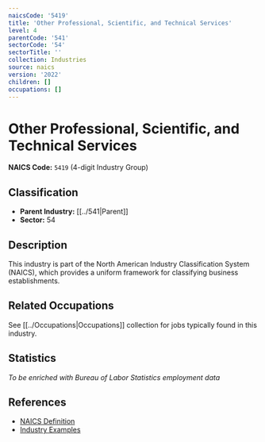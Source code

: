 ```yaml
---
naicsCode: '5419'
title: 'Other Professional, Scientific, and Technical Services'
level: 4
parentCode: '541'
sectorCode: '54'
sectorTitle: ''
collection: Industries
source: naics
version: '2022'
children: []
occupations: []
---
```

# Other Professional, Scientific, and Technical Services

**NAICS Code:** `5419` (4-digit Industry Group)

## Classification

- **Parent Industry:** [[../541|Parent]]
- **Sector:** 54

## Description

This industry is part of the North American Industry Classification System (NAICS), which provides a uniform framework for classifying business establishments.

## Related Occupations

See [[../Occupations|Occupations]] collection for jobs typically found in this industry.

## Statistics

*To be enriched with Bureau of Labor Statistics employment data*

## References

- [NAICS Definition](https://www.census.gov/naics/)
- [Industry Examples](https://www.census.gov/naics/2022NAICS/)
